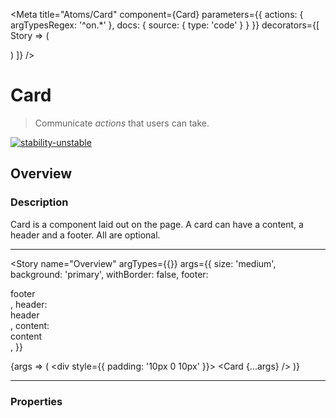 
<Meta
  title="Atoms/Card"
  component={Card}
  parameters={{
    actions: { argTypesRegex: '^on.*' },
    docs: {
      source: {
        type: 'code'
      }
    }
  }}
  decorators={[
    Story => (
      <ThemeProvider>
        <div className="component-story-main">
          <ThemeSwitcher />
          <Story />
        </div>
      </ThemeProvider>
    )
  ]}
/>

# Card

> Communicate _actions_ that users can take.

[![stability-unstable](https://img.shields.io/badge/stability-unstable-yellow.svg)](https://github.com/emersion/stability-badges#unstable)

## Overview

### Description

Card is a component laid out on the page. A card can have a content, a header and a footer. All are optional.

---

<Story
  name="Overview"
  argTypes={{}}
  args={{
    size: 'medium',
    background: 'primary',
    withBorder: false,
    footer: <div>footer</div>,
    header: <div>header</div>,
    content: <div>content</div>,
  }}
>
  {args => (
    <div style={{ padding: '10px 0 10px' }}>
      <Card {...args} />
    </div>
  )}
</Story>

---

### Properties

<ArgsTable story="Overview" />
